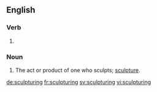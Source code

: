==English==

===Verb===
{{head|en|present participle}}

# {{present participle of|sculpture|lang=en}}

===Noun===
{{en-noun}}

# The act or product of one who sculpts; [[sculpture]].

[[de:sculpturing]]
[[fr:sculpturing]]
[[sv:sculpturing]]
[[vi:sculpturing]]